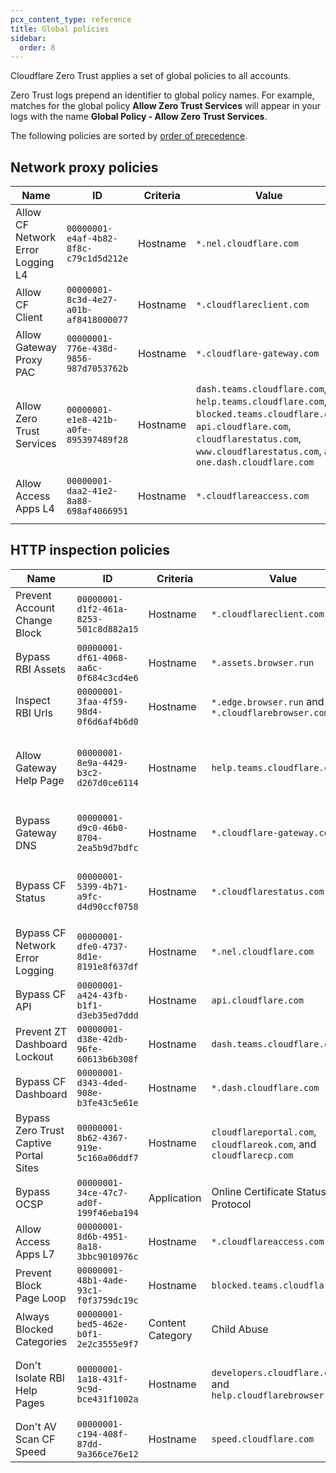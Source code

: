```yaml
---
pcx_content_type: reference
title: Global policies
sidebar:
  order: 8
---
```


Cloudflare Zero Trust applies a set of global policies to all accounts.

Zero Trust logs prepend an identifier to global policy names. For example, matches for the global policy **Allow Zero Trust Services** will appear in your logs with the name **Global Policy - Allow Zero Trust Services**.

The following policies are sorted by [order of precedence](/cloudflare-one/policies/gateway/order-of-enforcement/#order-of-precedence).

## Network proxy policies

| Name                              | ID                                     | Criteria | Value                                                                                                                                                                                             | Action | Description                                                                                              |
| --------------------------------- | -------------------------------------- | -------- | ------------------------------------------------------------------------------------------------------------------------------------------------------------------------------------------------- | ------ | -------------------------------------------------------------------------------------------------------- |
| Allow CF Network Error Logging L4 | `00000001-e4af-4b82-8f8c-c79c1d5d212e` | Hostname | `*.nel.cloudflare.com`                                                                                                                                                                            | allow  | Allows SNI domains for WARP registration.                                                                |
| Allow CF Client                   | `00000001-8c3d-4e27-a01b-af8418000077` | Hostname | `*.cloudflareclient.com`                                                                                                                                                                          | allow  | Allows Zero Trust client.                                                                                |
| Allow Gateway Proxy PAC           | `00000001-776e-438d-9856-987d7053762b` | Hostname | `*.cloudflare-gateway.com`                                                                                                                                                                        | allow  | Allows Gateway proxy with [PAC files](/cloudflare-one/connections/connect-devices/agentless/pac-files/). |
| Allow Zero Trust Services         | `00000001-e1e8-421b-a0fe-895397489f28` | Hostname | `dash.teams.cloudflare.com`, `help.teams.cloudflare.com`, `blocked.teams.cloudflare.com`, `api.cloudflare.com`, `cloudflarestatus.com`, `www.cloudflarestatus.com`, and `one.dash.cloudflare.com` | allow  | Allows Cloudflare Zero Trust services.                                                                   |
| Allow Access Apps L4              | `00000001-daa2-41e2-8a88-698af4066951` | Hostname | `*.cloudflareaccess.com`                                                                                                                                                                          | allow  | Allows [Cloudflare Access](/cloudflare-one/policies/access/) applications.                               |

## HTTP inspection policies

| Name                                   | ID                                     | Criteria         | Value                                                              | Action    | Description                                                                                                                                    |
| -------------------------------------- | -------------------------------------- | ---------------- | ------------------------------------------------------------------ | --------- | ---------------------------------------------------------------------------------------------------------------------------------------------- |
| Prevent Account Change Block           | `00000001-d1f2-461a-8253-501c8d882a15` | Hostname         | `*.cloudflareclient.com`                                           | bypass    | Ensures users cannot accidentally block themselves from making account changes.                                                                |
| Bypass RBI Assets                      | `00000001-df61-4068-aa6c-0f684c3cd4e6` | Hostname         | `*.assets.browser.run`                                             | bypass    | Required for [Browser Isolation](/cloudflare-one/policies/browser-isolation/).                                                                 |
| Inspect RBI Urls                       | `00000001-3faa-4f59-98d4-0f6d6af4b6d0` | Hostname         | `*.edge.browser.run` and `*.cloudflarebrowser.com`                 | bypass    | Required for Browser Isolation.                                                                                                                |
| Allow Gateway Help Page                | `00000001-8e9a-4429-b3c2-d267d0ce6114` | Hostname         | `help.teams.cloudflare.com`                                        | allow     | Used by the WARP client to check if Gateway is on by inspecting the certificate and checking if it is properly installed on the client device. |
| Bypass Gateway DNS                     | `00000001-d9c0-46b0-8704-2ea5b9d7bdfc` | Hostname         | `*.cloudflare-gateway.com`                                         | bypass    | Ensures requests to the `cloudflare-gateway.com` DNS endpoint will not be inspected.                                                           |
| Bypass CF Status                       | `00000001-5399-4b71-a9fc-d4d90ccf0758` | Hostname         | `*.cloudflarestatus.com`                                           | bypass    | Bypasses `cloudflarestatus.com` so users can reach the status page in case of a Gateway outage.                                                |
| Bypass CF Network Error Logging        | `00000001-dfe0-4737-8d1e-8191e8f637df` | Hostname         | `*.nel.cloudflare.com`                                             | bypass    | Bypasses `*.nel.cloudflarestatus.com` for Cloudflare's network error logging feature.                                                          |
| Bypass CF API                          | `00000001-a424-43fb-b1f1-d3eb35ed7ddd` | Hostname         | `api.cloudflare.com`                                               | bypass    | Bypasses Cloudflare's API endpoint.                                                                                                            |
| Prevent ZT Dashboard Lockout           | `00000001-d38e-42db-96fe-60613b6b308f` | Hostname         | `dash.teams.cloudflare.com`                                        | bypass    | Prevents users from being locked out of the Zero Trust dashboard.                                                                              |
| Bypass CF Dashboard                    | `00000001-d343-4ded-908e-b3fe43c5e61e` | Hostname         | `*.dash.cloudflare.com`                                            | bypass    | Bypasses the Cloudflare dashboard and subdomains.                                                                                              |
| Bypass Zero Trust Captive Portal Sites | `00000001-8b62-4367-919e-5c160a06ddf7` | Hostname         | `cloudflareportal.com`, `cloudflareok.com`, and `cloudflarecp.com` | bypass    | Bypasses the Zero Trust captive portal detection sites.                                                                                        |
| Bypass OCSP                            | `00000001-34ce-47c7-ad0f-199f46eba194` | Application      | Online Certificate Status Protocol                                 | bypass    | Enables OCSP stapling.                                                                                                                         |
| Allow Access Apps L7                   | `00000001-8d6b-4951-8a18-3bbc9010976c` | Hostname         | `*.cloudflareaccess.com`                                           | allow     | Allows Cloudflare Access applications.                                                                                                         |
| Prevent Block Page Loop                | `00000001-48b1-4ade-93c1-f0f3759dc19c` | Hostname         | `blocked.teams.cloudflare.com`                                     | bypass    | Prevents an infinite loop on the Gateway block page.                                                                                           |
| Always Blocked Categories              | `00000001-bed5-462e-b0f1-2e2c3555e9f7` | Content Category | Child Abuse                                                        | block     | Blocks child abuse materials.                                                                                                                  |
| Don't Isolate RBI Help Pages           | `00000001-1a18-431f-9c9d-bce431f1002a` | Hostname         | `developers.cloudflare.com` and `help.cloudflarebrowser.com`       | noisolate | Prevents browser isolation of Cloudflare developer docs and help pages to help users troubleshoot configuration issues.                        |
| Don't AV Scan CF Speed                 | `00000001-c194-408f-87dd-9a366ce76e12` | Hostname         | `speed.cloudflare.com`                                             | noscan    | Allows files transferred by the Cloudflare speed test.                                                                                         |
